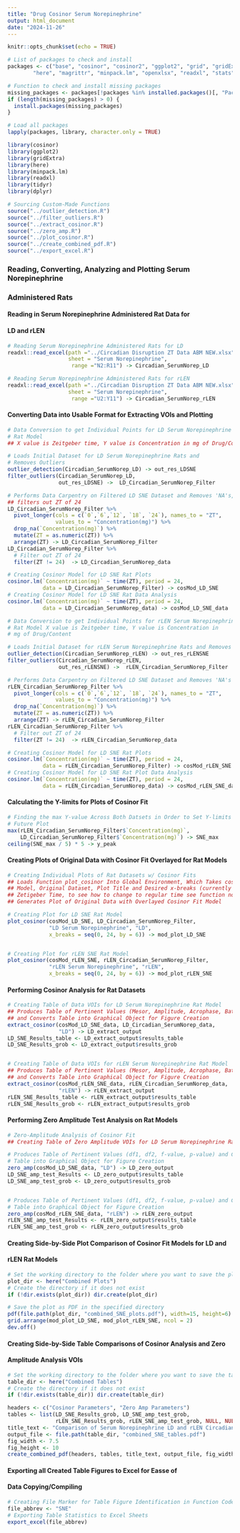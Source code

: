 ```yaml
---
title: "Drug Cosinor Serum Norepinephrine"
output: html_document
date: "2024-11-26"
---
```


```r
knitr::opts_chunk$set(echo = TRUE)

# List of packages to check and install
packages <- c("base", "cosinor", "cosinor2", "ggplot2", "grid", "gridExtra",
        "here", "magrittr", "minpack.lm", "openxlsx", "readxl", "stats", "tidyr", "dplyr")

# Function to check and install missing packages
missing_packages <- packages[!packages %in% installed.packages()[, "Package"]]
if (length(missing_packages) > 0) {
  install.packages(missing_packages)
}

# Load all packages
lapply(packages, library, character.only = TRUE)

library(cosinor)
library(ggplot2)
library(gridExtra)
library(here)
library(minpack.lm)
library(readxl)
library(tidyr)
library(dplyr)
```


```r
# Sourcing Custom-Made Functions
source("../outlier_detection.R")
source("../filter_outliers.R")
source("../extract_cosinor.R")
source("../zero_amp.R")
source("../plot_cosinor.R")
source("../create_combined_pdf.R")
source("../export_excel.R")
```


### Reading, Converting, Analyzing and Plotting Serum Norepinephrine 
### Administered Rats 
#### Reading in Serum Norepinephrine Administered Rat Data for 
#### LD and rLEN
```r
# Reading Serum Norepinephrine Administered Rats for LD
readxl::read_excel(path ="../Circadian Disruption ZT Data ABM NEW.xlsx",
                   sheet = "Serum Norepinephrine",
                    range ="N2:R11") -> Circadian_SerumNorep_LD

# Reading Serum Norepinephrine Administered Rats for rLEN
readxl::read_excel(path ="../Circadian Disruption ZT Data ABM NEW.xlsx",
                   sheet = "Serum Norepinephrine",
                    range ="U2:Y11") -> Circadian_SerumNorep_rLEN
```


#### Converting Data into Usable Format for Extracting VOIs and Plotting
```r
# Data Conversion to get Individual Points for LD Serum Norepinephrine 
# Rat Model
## X value is Zeitgeber time, Y value is Concentration in mg of Drug/Content

# Loads Initial Dataset for LD Serum Norepinephrine Rats and 
# Removes Outliers
outlier_detection(Circadian_SerumNorep_LD) -> out_res_LDSNE
filter_outliers(Circadian_SerumNorep_LD, 
                out_res_LDSNE) ->  LD_Circadian_SerumNorep_Filter

# Performs Data Carpentry on Filtered LD SNE Dataset and Removes 'NA's,
## filters out ZT of 24
LD_Circadian_SerumNorep_Filter %>%
  pivot_longer(cols = c(`0`,`6`,`12`, `18`, `24`), names_to = "ZT", 
               values_to = "Concentration(mg)") %>%
  drop_na(`Concentration(mg)`) %>%
  mutate(ZT = as.numeric(ZT)) %>%
  arrange(ZT) -> LD_Circadian_SerumNorep_Filter
LD_Circadian_SerumNorep_Filter %>%
  # Filter out ZT of 24
  filter(ZT != 24)  -> LD_Circadian_SerumNorep_data

# Creating Cosinor Model for LD SNE Rat Plots
cosinor.lm(`Concentration(mg)` ~ time(ZT), period = 24,
           data = LD_Circadian_SerumNorep_Filter) -> cosMod_LD_SNE
# Creating Cosinor Model for LD SNE Rat Data Analysis
cosinor.lm(`Concentration(mg)` ~ time(ZT), period = 24,
           data = LD_Circadian_SerumNorep_data) -> cosMod_LD_SNE_data
```

```r
# Data Conversion to get Individual Points for rLEN Serum Norepinephrine 
# Rat Model X value is Zeitgeber time, Y value is Concentration in 
# mg of Drug/Content

# Loads Initial Dataset for rLEN Serum Norepinephrine Rats and Removes Outliers
outlier_detection(Circadian_SerumNorep_rLEN) -> out_res_rLENSNE
filter_outliers(Circadian_SerumNorep_rLEN, 
                out_res_rLENSNE) ->  rLEN_Circadian_SerumNorep_Filter

# Performs Data Carpentry on Filtered LD SNE Dataset and Removes 'NA's
rLEN_Circadian_SerumNorep_Filter %>%
  pivot_longer(cols = c(`0`,`6`,`12`, `18`, `24`), names_to = "ZT", 
               values_to = "Concentration(mg)") %>%
  drop_na(`Concentration(mg)`) %>%
  mutate(ZT = as.numeric(ZT)) %>%
  arrange(ZT) -> rLEN_Circadian_SerumNorep_Filter
rLEN_Circadian_SerumNorep_Filter %>%
  # Filter out ZT of 24
  filter(ZT != 24)  -> rLEN_Circadian_SerumNorep_data

# Creating Cosinor Model for LD SNE Rat Plots
cosinor.lm(`Concentration(mg)` ~ time(ZT), period = 24,
           data = rLEN_Circadian_SerumNorep_Filter) -> cosMod_rLEN_SNE
# Creating Cosinor Model for LD SNE Rat Plot Data Analysis
cosinor.lm(`Concentration(mg)` ~ time(ZT), period = 24,
           data = rLEN_Circadian_SerumNorep_data) -> cosMod_rLEN_SNE_data
```


#### Calculating the Y-limits for Plots of Cosinor Fit
```r
# Finding the max Y-value Across Both Datsets in Order to Set Y-limits of 
# Future Plot
max(rLEN_Circadian_SerumNorep_Filter$`Concentration(mg)`, 
    LD_Circadian_SerumNorep_Filter$`Concentration(mg)`) -> SNE_max
ceiling(SNE_max / 5) * 5 -> y_peak
```


#### Creating Plots of Original Data with Cosinor Fit Overlayed for Rat Models
```r
# Creating Individual Plots of Rat Datasets w/ Cosinor Fits
## Loads Function plot_cosinor Into Global Environment, Which Takes cosMod 
## Model, Original Dataset, Plot Title and Desired x-breaks (currently set for
## Zetigeber Time, to see how to change to regular time see function notes) and
## Generates Plot of Original Data with Overlayed Cosinor Fit Model

# Creating Plot for LD SNE Rat Model
plot_cosinor(cosMod_LD_SNE, LD_Circadian_SerumNorep_Filter, 
             "LD Serum Norepinephrine", "LD",
             x_breaks = seq(0, 24, by = 6)) -> mod_plot_LD_SNE


# Creating Plot for rLEN SNE Rat Model
plot_cosinor(cosMod_rLEN_SNE, rLEN_Circadian_SerumNorep_Filter, 
             "rLEN Serum Norepinephrine", "rLEN",
             x_breaks = seq(0, 24, by = 6)) -> mod_plot_rLEN_SNE
```


#### Performing Cosinor Analysis for Rat Datasets
```r
# Creating Table of Data VOIs for LD Serum Norepinephrine Rat Model
## Produces Table of Pertinent Values (Mesor, Amplitude, Acrophase, Bathyphase)
## and Converts Table into Graphical Object for Figure Creation
extract_cosinor(cosMod_LD_SNE_data, LD_Circadian_SerumNorep_data,
                "LD") -> LD_extract_output
LD_SNE_Results_table <- LD_extract_output$results_table
LD_SNE_Results_grob <- LD_extract_output$results_grob


# Creating Table of Data VOIs for rLEN Serum Norepinephrine Rat Model
## Produces Table of Pertinent Values (Mesor, Amplitude, Acrophase, Bathyphase)
## and Converts Table into Graphical Object for Figure Creation
extract_cosinor(cosMod_rLEN_SNE_data, rLEN_Circadian_SerumNorep_data,
                "rLEN") -> rLEN_extract_output
rLEN_SNE_Results_table <- rLEN_extract_output$results_table
rLEN_SNE_Results_grob <- rLEN_extract_output$results_grob
```


#### Performing Zero Amplitude Test Analysis on Rat Models
```r
# Zero-Amplitude Analysis of Cosinor Fit
## Creating Table of Zero Amplitude VOIs for LD Serum Norepinephrine Rat Model

# Produces Table of Pertinent Values (df1, df2, f-value, p-value) and Converts 
# Table into Graphical Object for Figure Creation
zero_amp(cosMod_LD_SNE_data, "LD") -> LD_zero_output
LD_SNE_amp_test_Results <- LD_zero_output$results_table
LD_SNE_amp_test_grob <- LD_zero_output$results_grob


# Produces Table of Pertinent Values (df1, df2, f-value, p-value) and Converts 
# Table into Graphical Object for Figure Creation
zero_amp(cosMod_rLEN_SNE_data, "rLEN") -> rLEN_zero_output
rLEN_SNE_amp_test_Results <- rLEN_zero_output$results_table
rLEN_SNE_amp_test_grob <- rLEN_zero_output$results_grob
```


#### Creating Side-by-Side Plot Comparison of Cosinor Fit Models for LD and 
#### rLEN Rat Models
```r
# Set the working directory to the folder where you want to save the plot
plot_dir <- here("Combined Plots")
# Create the directory if it does not exist
if (!dir.exists(plot_dir)) dir.create(plot_dir)  

# Save the plot as PDF in the specified directory
pdf(file.path(plot_dir, "combined_SNE_plots.pdf"), width=15, height=6)
grid.arrange(mod_plot_LD_SNE, mod_plot_rLEN_SNE, ncol = 2)
dev.off()
```


#### Creating Side-by-Side Table Comparisons of Cosinor Analysis and Zero
#### Amplitude Analysis VOIs
```r
# Set the working directory to the folder where you want to save the tables
table_dir <- here("Combined Tables")
# Create the directory if it does not exist
if (!dir.exists(table_dir)) dir.create(table_dir)  

headers <- c("Cosinor Parameters", "Zero Amp Parameters")
tables <- list(LD_SNE_Results_grob, LD_SNE_amp_test_grob, 
               rLEN_SNE_Results_grob, rLEN_SNE_amp_test_grob, NULL, NULL)
title_text <- "Comparison of Serum Norepinephrine LD and rLEN Circadian Disruption Values"
output_file <- file.path(table_dir, "combined_SNE_tables.pdf")
fig_width <- 7.5
fig_height <- 10
create_combined_pdf(headers, tables, title_text, output_file, fig_width, fig_height)
```


#### Exporting all Created Table Figures to Excel for Easse of
#### Data Copying/Compiling
```r
# Creating File Marker for Table Figure Identification in Function Code
file_abbrev <- "SNE"
# Exporting Table Statistics to Excel Sheets
export_excel(file_abbrev)
```